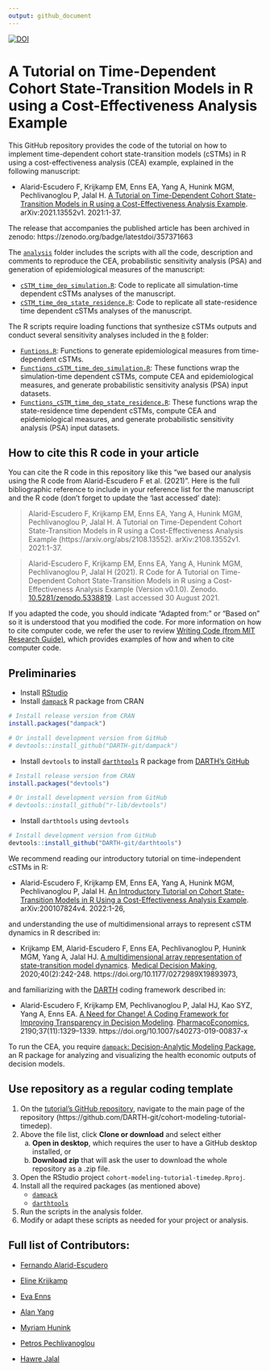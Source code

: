 ```yaml
---
output: github_document
---
```


<!-- README.md is generated from README.Rmd. Please edit that file -->
[![DOI](https://zenodo.org/badge/357371663.svg)](https://zenodo.org/badge/latestdoi/357371663)

# A Tutorial on Time-Dependent Cohort State-Transition Models in R using a Cost-Effectiveness Analysis Example

This GitHub repository provides the code of the tutorial on how to implement time-dependent cohort state-transition models (cSTMs) in R using a cost-effectiveness analysis (CEA) example, explained in the following manuscript: 

- Alarid-Escudero F, Krijkamp EM, Enns EA, Yang A, Hunink MGM, Pechlivanoglou P, Jalal H. [A Tutorial on Time-Dependent Cohort State-Transition Models in R using a Cost-Effectiveness Analysis Example](https://arxiv.org/abs/2108.13552). arXiv:2021.13552v1. 2021:1-37.

The release that accompanies the published article has been archived in zenodo: https://zenodo.org/badge/latestdoi/357371663

The [`analysis`](https://github.com/DARTH-git/cohort-modeling-tutorial-timedep/tree/main/analysis) folder includes the scripts with all the code, description and comments to reproduce the CEA, probabilistic sensitivity analysis (PSA) and generation of epidemiological measures of the manuscript:

   - [`cSTM_time_dep_simulation.R`](https://github.com/DARTH-git/cohort-modeling-tutorial-timedep/blob/main/R/cSTM_time_dep_simulation.R): Code to replicate all simulation-time dependent cSTMs analyses of the manuscript.
   - [`cSTM_time_dep_state_residence.R`](https://github.com/DARTH-git/cohort-modeling-tutorial-timedep/blob/main/R/cSTM_time_dep_state_residence.R): Code to replicate all state-residence time dependent cSTMs analyses of the manuscript.

The R scripts require loading functions that synthesize cSTMs outputs and conduct several sensitivity analyses included in the [`R`](https://github.com/DARTH-git/cohort-modeling-tutorial-timedep/tree/main/R) folder:

   - [`Funtions.R`](https://github.com/DARTH-git/cohort-modeling-tutorial-timedep/blob/main/R/Functions.R): Functions to generate epidemiological measures from time-dependent cSTMs.
   - [`Functions_cSTM_time_dep_simulation.R`](https://github.com/DARTH-git/cohort-modeling-tutorial-timedep/blob/main/R/Functions_cSTM_time_dep_simulation.R): These functions wrap the simulation-time dependent cSTMs, compute CEA and epidemiological measures, and generate probabilistic sensitivity analysis (PSA) input datasets.
   - [`Functions_cSTM_time_dep_state_residence.R`](https://github.com/DARTH-git/cohort-modeling-tutorial-timedep/blob/main/R/Functions_cSTM_time_dep_state_residence.R): These functions wrap the state-residence time dependent cSTMs, compute CEA and epidemiological measures, and generate probabilistic sensitivity analysis (PSA) input datasets.

## How to cite this R code in your article

You can cite the R code in this repository like this "we based our analysis using the R code from Alarid-Escudero F et al. (2021)". Here is the full bibliographic reference to include in your reference list for the manuscript and the R code (don't forget to update the 'last accessed' date):

> Alarid-Escudero F, Krijkamp EM, Enns EA, Yang A, Hunink MGM, Pechlivanoglou P, Jalal H. A Tutorial on Time-Dependent Cohort State-Transition Models in R using a Cost-Effectiveness Analysis Example (https://arxiv.org/abs/2108.13552). arXiv:2108.13552v1. 2021:1-37.

> Alarid-Escudero F, Krijkamp EM, Enns EA, Yang A, Hunink MGM, Pechlivanoglou P, Jalal H (2021). R Code for A Tutorial on Time-Dependent Cohort State-Transition Models in R using a Cost-Effectiveness Analysis Example (Version v0.1.0). Zenodo. [10.5281/zenodo.5338819](https://www.doi.org/10.5281/zenodo.5338819). Last accessed 30 August 2021.

If you adapted the code, you should indicate "Adapted from:" or "Based on" so it is understood that you modified the code. For more information on how to cite computer code, we refer the user to review [Writing Code (from MIT Research Guide)](https://integrity.mit.edu/handbook/writing-code), which provides examples of how and when to cite computer code.

## Preliminaries
- Install [RStudio](https://www.rstudio.com/products/rstudio/download/)
- Install [`dampack`](https://cran.r-project.org/web/packages/dampack/index.html) R package from CRAN
```r
# Install release version from CRAN
install.packages("dampack")

# Or install development version from GitHub
# devtools::install_github("DARTH-git/dampack")
```
- Install `devtools` to install [`darthtools`](https://github.com/DARTH-git/darthtools) R package from [DARTH's GitHub](https://github.com/DARTH-git)
```r
# Install release version from CRAN
install.packages("devtools")

# Or install development version from GitHub
# devtools::install_github("r-lib/devtools")
```
- Install `darthtools` using `devtools`
```r
# Install development version from GitHub
devtools::install_github("DARTH-git/darthtools")
```

We recommend reading our introductory tutorial on time-independent cSTMs in R:

- Alarid-Escudero F, Krijkamp EM, Enns EA, Yang A, Hunink MGM, Pechlivanoglou P, Jalal H. [An Introductory Tutorial on Cohort State-Transition Models in R Using a Cost-Effectiveness Analysis Example](http://arxiv.org/abs/2001.07824). arXiv:200107824v4. 2022:1-26,

and understanding the use of multidimensional arrays to represent cSTM dynamics in R described in:

- Krijkamp EM, Alarid-Escudero F, Enns EA, Pechlivanoglou P, Hunink MGM, Yang A, Jalal HJ. [A multidimensional array representation of state-transition model dynamics](https://journals.sagepub.com/doi/full/10.1177/0272989X19893973). [Medical Decision Making](https://journals.sagepub.com/home/mdm), 2020;40(2):242-248. https://doi.org/10.1177/0272989X19893973,

and familiarizing with the [DARTH](http://darthworkgroup.com) coding framework described in:

- Alarid-Escudero F, Krijkamp EM, Pechlivanoglou P, Jalal HJ, Kao SYZ, Yang A, Enns EA. [A Need for Change! A Coding Framework for Improving Transparency in Decision Modeling](https://link.springer.com/article/10.1007/s40273-019-00837-x). [PharmacoEconomics](https://www.springer.com/journal/40273), 2190;37(11):1329–1339. https://doi.org/10.1007/s40273-019-00837-x

To run the CEA, you require [`dampack`: Decision-Analytic Modeling Package](https://cran.r-project.org/web/packages/dampack/index.html), an R package for analyzing and visualizing the health economic outputs of decision models.

## Use repository as a regular coding template
1. On the [tutorial's GitHub repository](https://github.com/DARTH-git/cohort-modeling-tutorial-timedep), navigate to the main page of the repository (https://github.com/DARTH-git/cohort-modeling-tutorial-timedep).
2. Above the file list, click **Clone or download** and select either 
    a. **Open in desktop**, which requires the user to have a GitHub desktop installed, or
    b. **Download zip** that will ask the user to download the whole repository as a .zip file.
3. Open the RStudio project `cohort-modeling-tutorial-timedep.Rproj`.
4. Install all the required packages (as mentioned above)
    - [`dampack`](https://cran.r-project.org/web/packages/dampack/index.html)
    - [`darthtools`](https://github.com/DARTH-git/darthtools)
5. Run the scripts in the analysis folder.
6. Modify or adapt these scripts as needed for your project or analysis.

## Full list of Contributors:

  * [Fernando Alarid-Escudero](https://github.com/feralaes)
  
  * [Eline Krijkamp](https://github.com/krijkamp) 

  * [Eva Enns](https://github.com/evaenns)
  
  * [Alan Yang](https://github.com/alanyang0924)  
  
  * [Myriam Hunink](http://www.erasmus-epidemiology.nl/people/profile.php?id=45)
  
  * [Petros Pechlivanoglou](https://github.com/ppehli)
  
  * [Hawre Jalal](https://github.com/hjalal)
